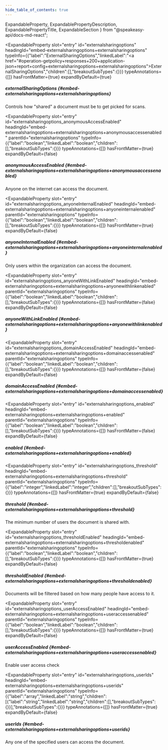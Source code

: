 ```yaml
---
hide_table_of_contents: true
---
```

  ExpandableProperty,
  ExpandablePropertyDescription,
  ExpandablePropertyTitle,
  ExpandableSection
} from "@speakeasy-api/docs-md-react";

<ExpandableSection>

<ExpandableProperty
  slot="entry"
  id="externalsharingoptions"
  headingId="embed-externalsharingoptions+externalsharingoptions"
  typeInfo={{"label":"ExternalSharingOptions","linkedLabel":"<a href=\"#operation-getpolicy+responses+200+application-json+report+config+externalsharingoptions+externalsharingoptions\">ExternalSharingOptions</a>","children":[],"breakoutSubTypes":{}}}
  typeAnnotations={[]}
  hasFrontMatter={true}
  expandByDefault={true}
>

<ExpandablePropertyTitle slot="title">

##### externalSharingOptions \{#embed-externalsharingoptions+externalsharingoptions\}

</ExpandablePropertyTitle>

<ExpandablePropertyDescription slot="description">

Controls how "shared" a document must be to get picked for scans.

</ExpandablePropertyDescription>

</ExpandableProperty>

<ExpandableProperty
  slot="entry"
  id="externalsharingoptions_anonymousAccessEnabled"
  headingId="embed-externalsharingoptions+externalsharingoptions+anonymousaccessenabled"
  parentId="externalsharingoptions"
  typeInfo={{"label":"boolean","linkedLabel":"boolean","children":[],"breakoutSubTypes":{}}}
  typeAnnotations={[]}
  hasFrontMatter={true}
  expandByDefault={false}
>

<ExpandablePropertyTitle slot="title">

##### anonymousAccessEnabled \{#embed-externalsharingoptions+externalsharingoptions+anonymousaccessenabled\}

</ExpandablePropertyTitle>

<ExpandablePropertyDescription slot="description">

Anyone on the internet can access the document.

</ExpandablePropertyDescription>

</ExpandableProperty>

<ExpandableProperty
  slot="entry"
  id="externalsharingoptions_anyoneInternalEnabled"
  headingId="embed-externalsharingoptions+externalsharingoptions+anyoneinternalenabled"
  parentId="externalsharingoptions"
  typeInfo={{"label":"boolean","linkedLabel":"boolean","children":[],"breakoutSubTypes":{}}}
  typeAnnotations={[]}
  hasFrontMatter={true}
  expandByDefault={false}
>

<ExpandablePropertyTitle slot="title">

##### anyoneInternalEnabled \{#embed-externalsharingoptions+externalsharingoptions+anyoneinternalenabled\}

</ExpandablePropertyTitle>

<ExpandablePropertyDescription slot="description">

Only users within the organization can access the document.

</ExpandablePropertyDescription>

</ExpandableProperty>

<ExpandableProperty
  slot="entry"
  id="externalsharingoptions_anyoneWithLinkEnabled"
  headingId="embed-externalsharingoptions+externalsharingoptions+anyonewithlinkenabled"
  parentId="externalsharingoptions"
  typeInfo={{"label":"boolean","linkedLabel":"boolean","children":[],"breakoutSubTypes":{}}}
  typeAnnotations={[]}
  hasFrontMatter={false}
  expandByDefault={false}
>

<ExpandablePropertyTitle slot="title">

##### anyoneWithLinkEnabled \{#embed-externalsharingoptions+externalsharingoptions+anyonewithlinkenabled\}

</ExpandablePropertyTitle>

</ExpandableProperty>

<ExpandableProperty
  slot="entry"
  id="externalsharingoptions_domainAccessEnabled"
  headingId="embed-externalsharingoptions+externalsharingoptions+domainaccessenabled"
  parentId="externalsharingoptions"
  typeInfo={{"label":"boolean","linkedLabel":"boolean","children":[],"breakoutSubTypes":{}}}
  typeAnnotations={[]}
  hasFrontMatter={false}
  expandByDefault={false}
>

<ExpandablePropertyTitle slot="title">

##### domainAccessEnabled \{#embed-externalsharingoptions+externalsharingoptions+domainaccessenabled\}

</ExpandablePropertyTitle>

</ExpandableProperty>

<ExpandableProperty
  slot="entry"
  id="externalsharingoptions_enabled"
  headingId="embed-externalsharingoptions+externalsharingoptions+enabled"
  parentId="externalsharingoptions"
  typeInfo={{"label":"boolean","linkedLabel":"boolean","children":[],"breakoutSubTypes":{}}}
  typeAnnotations={[]}
  hasFrontMatter={false}
  expandByDefault={false}
>

<ExpandablePropertyTitle slot="title">

##### enabled \{#embed-externalsharingoptions+externalsharingoptions+enabled\}

</ExpandablePropertyTitle>

</ExpandableProperty>

<ExpandableProperty
  slot="entry"
  id="externalsharingoptions_threshold"
  headingId="embed-externalsharingoptions+externalsharingoptions+threshold"
  parentId="externalsharingoptions"
  typeInfo={{"label":"integer","linkedLabel":"integer","children":[],"breakoutSubTypes":{}}}
  typeAnnotations={[]}
  hasFrontMatter={true}
  expandByDefault={false}
>

<ExpandablePropertyTitle slot="title">

##### threshold \{#embed-externalsharingoptions+externalsharingoptions+threshold\}

</ExpandablePropertyTitle>

<ExpandablePropertyDescription slot="description">

The minimum number of users the document is shared with.

</ExpandablePropertyDescription>

</ExpandableProperty>

<ExpandableProperty
  slot="entry"
  id="externalsharingoptions_thresholdEnabled"
  headingId="embed-externalsharingoptions+externalsharingoptions+thresholdenabled"
  parentId="externalsharingoptions"
  typeInfo={{"label":"boolean","linkedLabel":"boolean","children":[],"breakoutSubTypes":{}}}
  typeAnnotations={[]}
  hasFrontMatter={true}
  expandByDefault={false}
>

<ExpandablePropertyTitle slot="title">

##### thresholdEnabled \{#embed-externalsharingoptions+externalsharingoptions+thresholdenabled\}

</ExpandablePropertyTitle>

<ExpandablePropertyDescription slot="description">

Documents will be filtered based on how many people have access to it.

</ExpandablePropertyDescription>

</ExpandableProperty>

<ExpandableProperty
  slot="entry"
  id="externalsharingoptions_userAccessEnabled"
  headingId="embed-externalsharingoptions+externalsharingoptions+useraccessenabled"
  parentId="externalsharingoptions"
  typeInfo={{"label":"boolean","linkedLabel":"boolean","children":[],"breakoutSubTypes":{}}}
  typeAnnotations={[]}
  hasFrontMatter={true}
  expandByDefault={false}
>

<ExpandablePropertyTitle slot="title">

##### userAccessEnabled \{#embed-externalsharingoptions+externalsharingoptions+useraccessenabled\}

</ExpandablePropertyTitle>

<ExpandablePropertyDescription slot="description">

Enable user access check

</ExpandablePropertyDescription>

</ExpandableProperty>

<ExpandableProperty
  slot="entry"
  id="externalsharingoptions_userIds"
  headingId="embed-externalsharingoptions+externalsharingoptions+userids"
  parentId="externalsharingoptions"
  typeInfo={{"label":"array","linkedLabel":"string","children":[{"label":"string","linkedLabel":"string","children":[],"breakoutSubTypes":{}}],"breakoutSubTypes":{}}}
  typeAnnotations={[]}
  hasFrontMatter={true}
  expandByDefault={false}
>

<ExpandablePropertyTitle slot="title">

##### userIds \{#embed-externalsharingoptions+externalsharingoptions+userids\}

</ExpandablePropertyTitle>

<ExpandablePropertyDescription slot="description">

Any one of the specified users can access the document.

</ExpandablePropertyDescription>

</ExpandableProperty>

</ExpandableSection>